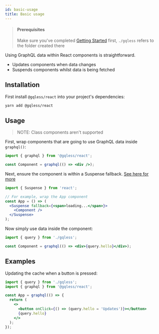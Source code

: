 ```yaml
---
id: basic-usage
title: Basic usage
---
```


> #### Prerequisites
>
> Make sure you've completed [Getting Started](/introduction/getting-started) first, `./gqless` refers to the folder created there

Using GraphQL data within React components is straightforward.

- Updates components when data changes
- Suspends components whilst data is being fetched

## Installation

First install `@gqless/react` into your project's dependencies:

```bash yarn2npm
yarn add @gqless/react
```

## Usage

> NOTE: Class components aren't supported

First, wrap components that are going to use GraphQL data inside `graphql()`:

```jsx
import { graphql } from '@gqless/react';

const Component = graphql(() => <div />);
```

Next, ensure the component is within a Suspense fallback. [See here for more](https://medium.com/@rossbulat/react-lazy-suspense-and-concorrent-react-breakdown-with-examples-2758de98cb1c)

```jsx
import { Suspense } from 'react';

// For example, wrap the App component
const App = () => (
  <Suspense fallback={<span>loading...</span>}>
    <Component />
  </Suspense>
);
```

Now simply use data inside the component:

```jsx
import { query } from './gqless';

const Component = graphql(() => <div>{query.hello}</div>);
```

## Examples

Updating the cache when a button is pressed:

```jsx
import { query } from './gqless';
import { graphql } from '@gqless/react';

const App = graphql(() => {
  return (
    <>
      <button onClick={() => (query.hello = 'Updates')}></button>
      {query.hello}
    </>
  );
});
```
